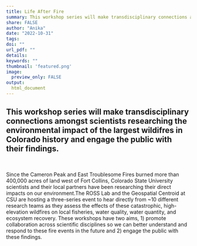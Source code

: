 ```yaml
---
title: Life After Fire
summary: This workshop series will make transdisciplinary connections amongst scientists researching the environmental impact of the largest wildifres in Colorado history and engage the public with their findings. 
share: FALSE
author: "Anika"
date: "2022-10-31"
tags:
doi: ""
url_pdf: ""
details: 
keywords: ""
thumbnail: 'featured.png'
image:
  preview_only: FALSE
output: 
  html_document
---
```


## This workshop series will make transdisciplinary connections amongst scientists researching the environmental impact of the largest wildifres in Colorado history and engage the public with their findings. 

<br>

Since the Cameron Peak and East Troublesome Fires burned more than 400,000 acres of land west of Fort Collins, Colorado State University scientists and their local partners have been researching their direct impacts on our environment.The ROSS Lab and the Geospatial Centroid at CSU are hosting a three-series event to hear directly from ~10 different research teams as they assess the effects of these catastrophic, high-elevation wildfires on local fisheries, water quality, water quantity, and ecosystem recovery. These workshops have two aims, 1) promote collaboration across scientific disciplines so we can better understand and respond to these fire events in the future and 2) engage the public with these findings. 